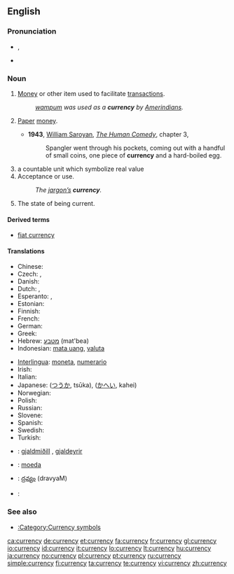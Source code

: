 ==English==

{{wikipedia}}

===Pronunciation===
* {{a|US}} {{IPA|/ˈkɝ.ən.si/}}, {{SAMPA|/"k3`.@n.si/}}
* {{audio|en-us-currency.ogg|Audio (US)}}

===Noun===
{{en-noun|currencies|-}}

# [[Money]] or other item used to facilitate [[transaction]]s.
#: ''[[wampum]] was used as a '''currency''' by [[Amerindian]]s.''
# {{context|more|_|specifically}} [[paper|Paper]] [[money]].
#* '''1943''', [[w:William Saroyan|William Saroyan]], [[w:The Human Comedy (novel)|''The Human Comedy'']], chapter 3,
#*: Spangler went through his pockets, coming out with a handful of small coins, one piece of '''currency''' and a hard-boiled egg.
# a countable unit which symbolize real value
# Acceptance or use.
#: ''The [[jargon|jargon’s]] '''currency'''.''
# The state of being current.

====Derived terms====
* [[fiat currency]]

====Translations====
{{trans-top|money or other item used to facilitate transactions}}
* Chinese: {{zh-ts|貨幣|货币}}
* Czech: {{t-|cs|měna|f}}, {{t+|cs|valuta|f}}
* Danish: {{t+|da|valuta}}
* Dutch: {{t-|nl|munteenheid|f}}, {{t-|nl|valuta}}
* Esperanto: {{t-|eo|mono|xs=Esperanto}}, {{t-|eo|valuto|xs=Esperanto}}
* Estonian: {{t-|et|valuuta}}
* Finnish: {{t+|fi|valuutta}}
* French: {{t+|fr|monnaie|f}}
* German: {{t+|de|Währung|f}}
* Greek: {{t+|el|νόμισμα|n|sc=Grek}}
* Hebrew: [[מטבע]] (mat'bea) {{m}}
* Indonesian: [[mata uang]], [[valuta]]
{{trans-mid}}
* [[Interlingua]]: [[moneta]], [[numerario]]
* Irish: {{t|ga|airgeadra|m|xs=Irish}}
* Italian: {{t+|it|valuta}}
* Japanese: {{Jpan|[[通貨]]}} ([[つうか]], tsūka), {{Jpan|[[貨幣]]}} ([[かへい]], kahei)
* Norwegian: {{t-|no|valuta}}
* Polish: {{t+|pl|waluta|f}}
* Russian: {{t+|ru|валюта|tr=val'úta|sc=Cyrl}}
* Slovene: {{t-|sl|valuta|f}}
* Spanish: {{t+|es|moneda|f}}
* Swedish: {{t+|sv|valuta}}
* Turkish: {{t+|tr|para birimi}}
{{trans-bottom}}

{{checktrans-top}}
<!--added {{ttbc}}s here.-->
* {{ttbc|Icelandic}}: [[gjaldmiðill]] {{m}}, [[gjaldeyrir]] {{m}}
{{trans-mid}}
* {{ttbc|Portuguese}}: [[moeda]] {{f}}
* {{ttbc|Telugu}}: [[ద్రవ్యం]] (dravyaM)
* {{ttbc|Thai}}: {{Thai|[[เงินตรา]]}}
{{trans-bottom}}

===See also===
* [[:Category:Currency symbols]]

[[ca:currency]]
[[de:currency]]
[[et:currency]]
[[fa:currency]]
[[fr:currency]]
[[gl:currency]]
[[io:currency]]
[[id:currency]]
[[it:currency]]
[[lo:currency]]
[[lt:currency]]
[[hu:currency]]
[[ja:currency]]
[[no:currency]]
[[pl:currency]]
[[pt:currency]]
[[ru:currency]]
[[simple:currency]]
[[fi:currency]]
[[ta:currency]]
[[te:currency]]
[[vi:currency]]
[[zh:currency]]